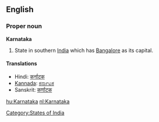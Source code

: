 ==English==

===Proper noun===
'''Karnataka'''
#State in southern [[India]] which has [[Bangalore]] as its capital.
====Translations====
*Hindi: [[कर्नाटक]]
*[[Kannada]]: [[ಕರ್ನಾಟಕ]]
*Sanskrit: [[कर्णाटक]]

[[Category:States of India]]
[[hu:Karnataka]]
[[nl:Karnataka]]